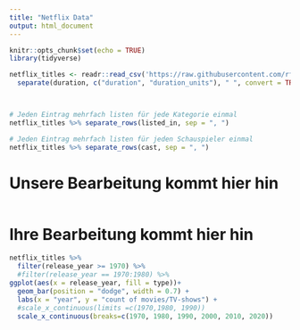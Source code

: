```yaml
---
title: "Netflix Data"
output: html_document
---
```


```r
knitr::opts_chunk$set(echo = TRUE)
library(tidyverse)

netflix_titles <- readr::read_csv('https://raw.githubusercontent.com/rfordatascience/tidytuesday/master/data/2021/2021-04-20/netflix_titles.csv')  %>% 
  separate(duration, c("duration", "duration_units"), " ", convert = TRUE)



# Jeden Eintrag mehrfach listen für jede Kategorie einmal
netflix_titles %>% separate_rows(listed_in, sep = ", ")

# Jeden Eintrag mehrfach listen für jeden Schauspieler einmal
netflix_titles %>% separate_rows(cast, sep = ", ")


```






# Unsere Bearbeitung kommt hier hin

```r
```



# Ihre Bearbeitung kommt hier hin

```r
netflix_titles %>%
  filter(release_year >= 1970) %>%
  #filter(release_year == 1970:1980) %>%
ggplot(aes(x = release_year, fill = type))+
  geom_bar(position = "dodge", width = 0.7) +
  labs(x = "year", y = "count of movies/TV-shows") +
  #scale_x_continuous(limits =c(1970,1980, 1990)) 
  scale_x_continuous(breaks=c(1970, 1980, 1990, 2000, 2010, 2020))

```


